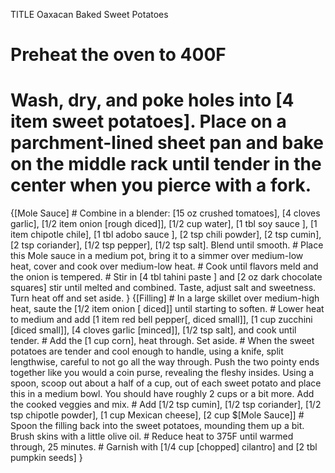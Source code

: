 TITLE Oaxacan Baked Sweet Potatoes

# Preheat the oven to 400F
# Wash, dry, and poke holes into [4 item sweet potatoes]. Place on a parchment-lined sheet pan and bake on the middle rack until tender in the center when you pierce with a fork.
{[Mole Sauce]
# Combine in a blender: [15 oz crushed tomatoes], [4 cloves garlic], [1/2 item onion [rough diced]], [1/2 cup water], [1 tbl soy sauce ], [1 item chipotle chile], [1 tbl adobo sauce ], [2 tsp chili powder], [2 tsp cumin], [2 tsp coriander], [1/2 tsp pepper], [1/2 tsp salt]. Blend until smooth.
# Place this Mole sauce in a medium pot, bring it to a simmer over medium-low heat, cover and cook over medium-low heat.
# Cook until flavors meld and the onion is tempered.
# Stir in [4 tbl tahini paste ] and [2 oz dark chocolate squares] stir until melted and combined. Taste, adjust salt and sweetness. Turn heat off and set aside.
}
{[Filling]
# In a large skillet over medium-high heat, saute the [1/2 item onion [ diced]] until starting to soften.
# Lower heat to medium and add [1 item red bell pepper[, diced small]], [1 cup zucchini [diced small]], [4 cloves garlic [minced]], [1/2 tsp salt], and cook until tender.
# Add the [1 cup corn], heat through. Set aside.
# When the sweet potatoes are tender and cool enough to handle, using a knife, split lengthwise, careful to not go all the way through. Push the two pointy ends together like you would a coin purse, revealing the fleshy insides. Using a spoon, scoop out about a half of a cup, out of each sweet potato and place this in a medium bowl. You should have roughly 2 cups or a bit more. Add the cooked veggies and mix.
# Add [1/2 tsp cumin], [1/2 tsp coriander], [1/2 tsp chipotle powder], [1 cup Mexican cheese], [2 cup $[Mole Sauce]]
# Spoon the filling back into the sweet potatoes, mounding them up a bit. Brush skins with a little olive oil.
# Reduce heat to 375F until warmed through, 25 minutes.
# Garnish with [1/4 cup [chopped] cilantro] and [2 tbl pumpkin seeds]
}
